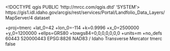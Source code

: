 <!DOCTYPE qgis PUBLIC 'http://mrcc.com/qgis.dtd' 'SYSTEM'>
<qgis version="3.32.0-Lima">
  <identifier>https://gis1.idl.idaho.gov/arcgis/rest/services/Portal/Landfolio_Data_Layers/MapServer/4</identifier>
  <parentidentifier></parentidentifier>
  <language></language>
  <type>dataset</type>
  <title>ActivityPoly</title>
  <abstract></abstract>
  <links>
    <link format="" name="Source" type="WWW:LINK" description="" mimeType="" url="https://gis1.idl.idaho.gov/arcgis/rest/services/Portal/Landfolio_Data_Layers/MapServer/4" size=""/>
  </links>
  <dates/>
  <fees></fees>
  <encoding></encoding>
  <crs>
    <spatialrefsys nativeFormat="Wkt">
      <wkt></wkt>
      <proj4>+proj=tmerc +lat_0=42 +lon_0=-114 +k=0.9996 +x_0=2500000 +y_0=1200000 +ellps=GRS80 +towgs84=0,0,0,0,0,0,0 +units=m +no_defs</proj4>
      <srsid>60443</srsid>
      <srid>520000443</srid>
      <authid>EPSG:8826</authid>
      <description>NAD83 / Idaho Transverse Mercator</description>
      <projectionacronym>tmerc</projectionacronym>
      <ellipsoidacronym></ellipsoidacronym>
      <geographicflag>false</geographicflag>
    </spatialrefsys>
  </crs>
  <extent>
    <spatial miny="1198882.90279999934136868" minz="0" crs="EPSG:8826" maxz="0" minx="2241807.94139999989420176" maxy="1980301.12609999999403954" maxx="2743734.99920000042766333" dimensions="2"/>
  </extent>
</qgis>
